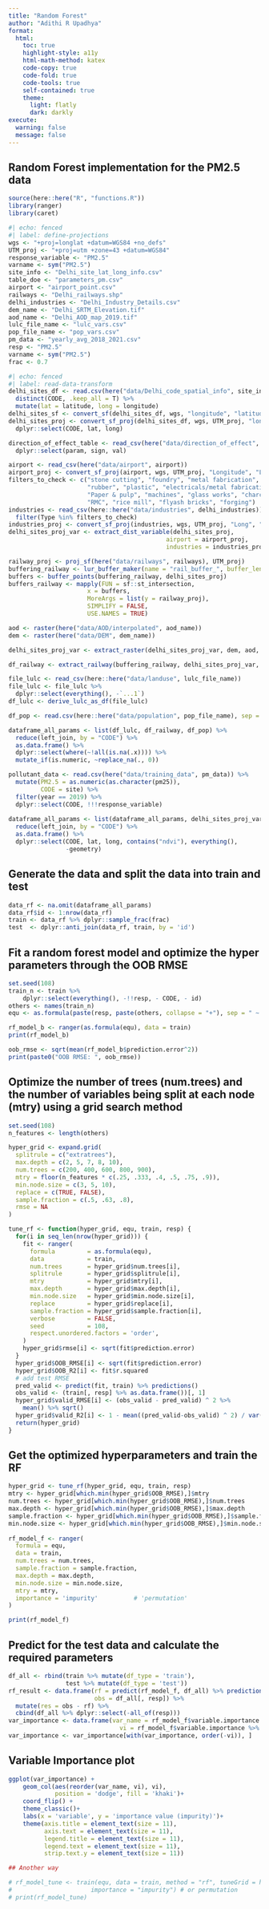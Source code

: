 ```yaml
---
title: "Random Forest"
author: "Adithi R Upadhya"
format:
  html:
    toc: true
    highlight-style: a11y
    html-math-method: katex
    code-copy: true
    code-fold: true
    code-tools: true
    self-contained: true
    theme:
      light: flatly
      dark: darkly
execute:
  warning: false
  message: false
---
```


## Random Forest implementation for the PM2.5 data


```r
source(here::here("R", "functions.R"))
library(ranger)
library(caret)
```

```r
#| echo: fenced
#| label: define-projections
wgs <- "+proj=longlat +datum=WGS84 +no_defs"
UTM_proj <- "+proj=utm +zone=43 +datum=WGS84" 
response_variable <- "PM2.5"
varname <- sym("PM2.5")
site_info <- "Delhi_site_lat_long_info.csv"
table_doe <- "parameters_pm.csv"
airport <- "airport_point.csv"
railways <- "Delhi_railways.shp"
delhi_industries <- "Delhi_Industry_Details.csv"
dem_name <- "Delhi_SRTM_Elevation.tif"
aod_name <- "Delhi_AOD_map_2019.tif"
lulc_file_name <- "lulc_vars.csv"
pop_file_name <- "pop_vars.csv"
pm_data <- "yearly_avg_2018_2021.csv"
resp <- "PM2.5"
varname <- sym("PM2.5")
frac <- 0.7
```

```r
#| echo: fenced
#| label: read-data-transform
delhi_sites_df <- read.csv(here("data/Delhi_code_spatial_info", site_info)) %>% 
  distinct(CODE, .keep_all = T) %>% 
  mutate(lat = latitude, long = longitude)
delhi_sites_sf <- convert_sf(delhi_sites_df, wgs, "longitude", "latitude")
delhi_sites_proj <- convert_sf_proj(delhi_sites_df, wgs, UTM_proj, "longitude", "latitude") %>% 
  dplyr::select(CODE, lat, long)

direction_of_effect_table <- read_csv(here("data/direction_of_effect", table_doe)) %>% 
  dplyr::select(param, sign, val)

airport <- read_csv(here("data/airport", airport)) 
airport_proj <- convert_sf_proj(airport, wgs, UTM_proj, "Longitude", "Latitude")
filters_to_check <- c("stone cutting", "foundry", "metal fabrication",
                      "rubber", "plastic", "electricals/metal fabrication/moulds", 
                      "Paper & pulp", "machines", "glass works", "charcoal", 
                      "RMC", "rice mill", "flyash bricks", "forging")
industries <- read_csv(here::here("data/industries", delhi_industries)) %>% 
  filter(Type %in% filters_to_check)
industries_proj <- convert_sf_proj(industries, wgs, UTM_proj, "Long", "Lat")
delhi_sites_proj_var <- extract_dist_variable(delhi_sites_proj, 
                                            airport = airport_proj,
                                            industries = industries_proj)

railway_proj <- proj_sf(here("data/railways", railways), UTM_proj)
buffering_railway <- lur_buffer_maker(name = "rail_buffer_", buffer_len = c(500, 1000, 5000))
buffers <- buffer_points(buffering_railway, delhi_sites_proj)
buffers_railway <- mapply(FUN = sf::st_intersection,
                      x = buffers,
                      MoreArgs = list(y = railway_proj),
                      SIMPLIFY = FALSE, 
                      USE.NAMES = TRUE)

aod <- raster(here("data/AOD/interpolated", aod_name))
dem <- raster(here("data/DEM", dem_name))

delhi_sites_proj_var <- extract_raster(delhi_sites_proj_var, dem, aod, wgs, UTM_proj)

df_railway <- extract_railway(buffering_railway, delhi_sites_proj_var, railway_proj)

file_lulc <- read_csv(here::here("data/landuse", lulc_file_name))
file_lulc <- file_lulc %>% 
  dplyr::select(everything(), -`...1`) 
df_lulc <- derive_lulc_as_df(file_lulc)

df_pop <- read.csv(here::here("data/population", pop_file_name), sep = ",") 

dataframe_all_params <- list(df_lulc, df_railway, df_pop) %>% 
  reduce(left_join, by = "CODE") %>%
  as.data.frame() %>% 
  dplyr::select(where(~!all(is.na(.x)))) %>% 
  mutate_if(is.numeric, ~replace_na(., 0)) 

pollutant_data <- read.csv(here("data/training_data", pm_data)) %>% 
  mutate(PM2.5 = as.numeric(as.character(pm25)),
         CODE = site) %>% 
  filter(year == 2019) %>% 
  dplyr::select(CODE, !!!response_variable)
  
dataframe_all_params <- list(dataframe_all_params, delhi_sites_proj_var, pollutant_data) %>% 
  reduce(left_join, by = "CODE") %>%
  as.data.frame() %>% 
  dplyr::select(CODE, lat, long, contains("ndvi"), everything(), 
                -geometry) 
```


## Generate the data and split the data into train and test

```r
data_rf <- na.omit(dataframe_all_params)
data_rf$id <- 1:nrow(data_rf)
train <- data_rf %>% dplyr::sample_frac(frac) 
test  <- dplyr::anti_join(data_rf, train, by = 'id')
```

## Fit a random forest model and optimize the hyper parameters through the OOB RMSE

```r
set.seed(108)
train_n <- train %>% 
    dplyr::select(everything(), -!!resp, - CODE, - id)
others <- names(train_n)
equ <- as.formula(paste(resp, paste(others, collapse = "+"), sep = " ~ "))

rf_model_b <- ranger(as.formula(equ), data = train)
print(rf_model_b)

oob_rmse <- sqrt(mean(rf_model_b$prediction.error^2))
print(paste0("OOB RMSE: ", oob_rmse))
```

## Optimize the number of trees (num.trees) and the number of variables being split at each node (mtry) using a grid search method

```r
set.seed(108)
n_features <- length(others)

hyper_grid <- expand.grid(
  splitrule = c("extratrees"), 
  max.depth = c(2, 5, 7, 8, 10),
  num.trees = c(200, 400, 600, 800, 900), 
  mtry = floor(n_features * c(.25, .333, .4, .5, .75, .9)),
  min.node.size = c(3, 5, 10), 
  replace = c(TRUE, FALSE),                               
  sample.fraction = c(.5, .63, .8),                       
  rmse = NA                                               
)

tune_rf <- function(hyper_grid, equ, train, resp) {
  for(i in seq_len(nrow(hyper_grid))) {
    fit <- ranger(
      formula         = as.formula(equ), 
      data            = train, 
      num.trees       = hyper_grid$num.trees[i],
      splitrule       = hyper_grid$splitrule[i],
      mtry            = hyper_grid$mtry[i],
      max.depth       = hyper_grid$max.depth[i],
      min.node.size   = hyper_grid$min.node.size[i],
      replace         = hyper_grid$replace[i],
      sample.fraction = hyper_grid$sample.fraction[i],
      verbose         = FALSE,
      seed            = 108,
      respect.unordered.factors = 'order',
    )
    hyper_grid$rmse[i] <- sqrt(fit$prediction.error)
  }
  hyper_grid$OOB_RMSE[i] <- sqrt(fit$prediction.error)   
  hyper_grid$OOB_R2[i] <- fit$r.squared
  # add test RMSE
  pred_valid <- predict(fit, train) %>% predictions()
  obs_valid <- (train[, resp] %>% as.data.frame())[, 1]
  hyper_grid$valid_RMSE[i] <- (obs_valid - pred_valid) ^ 2 %>%
    mean() %>% sqrt()
  hyper_grid$valid_R2[i] <- 1 - mean((pred_valid-obs_valid) ^ 2) / var(obs_valid)
  return(hyper_grid)
}
```

## Get the optimized hyperparameters and train the RF

```r
hyper_grid <- tune_rf(hyper_grid, equ, train, resp)
mtry <- hyper_grid[which.min(hyper_grid$OOB_RMSE),]$mtry
num.trees <- hyper_grid[which.min(hyper_grid$OOB_RMSE),]$num.trees
max.depth <- hyper_grid[which.min(hyper_grid$OOB_RMSE),]$max.depth
sample.fraction <- hyper_grid[which.min(hyper_grid$OOB_RMSE),]$sample.fraction
min.node.size <- hyper_grid[which.min(hyper_grid$OOB_RMSE),]$min.node.size
  
rf_model_f <- ranger(
  formula = equ,
  data = train,
  num.trees = num.trees,
  sample.fraction = sample.fraction,
  max.depth = max.depth,
  min.node.size = min.node.size,
  mtry = mtry,
  importance = 'impurity'          # 'permutation'
)

print(rf_model_f)
```

## Predict for the test data and calculate the required parameters

```r
df_all <- rbind(train %>% mutate(df_type = 'train'), 
                test %>% mutate(df_type = 'test'))
rf_result <- data.frame(rf = predict(rf_model_f, df_all) %>% predictions(),
                        obs = df_all[, resp]) %>% 
  mutate(res = obs - rf) %>% 
  cbind(df_all %>% dplyr::select(-all_of(resp)))
var_importance <- data.frame(var_name = rf_model_f$variable.importance %>% names, 
                               vi = rf_model_f$variable.importance %>% as.numeric())
var_importance <- var_importance[with(var_importance, order(-vi)), ]
```

## Variable Importance plot  

```r
ggplot(var_importance) +
    geom_col(aes(reorder(var_name, vi), vi),
             position = 'dodge', fill = 'khaki')+
    coord_flip() +
    theme_classic()+
    labs(x = 'variable', y = 'importance value (impurity)')+
    theme(axis.title = element_text(size = 11),
          axis.text = element_text(size = 11),
          legend.title = element_text(size = 11),
          legend.text = element_text(size = 11),
          strip.text.y = element_text(size = 11))
```


```r
## Another way 

# rf_model_tune <- train(equ, data = train, method = "rf", tuneGrid = hyper_grid, trControl = trainControl(method = "cv", number = 5),
#                      importance = "impurity") # or permutation
# print(rf_model_tune)
```

